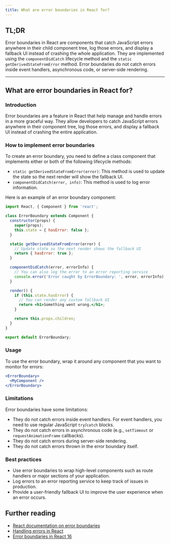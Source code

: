 ```yaml
---
title: What are error boundaries in React for?
---
```


## TL;DR

Error boundaries in React are components that catch JavaScript errors anywhere in their child component tree, log those errors, and display a fallback UI instead of crashing the whole application. They are implemented using the `componentDidCatch` lifecycle method and the `static getDerivedStateFromError` method. Error boundaries do not catch errors inside event handlers, asynchronous code, or server-side rendering.

---

## What are error boundaries in React for?

### Introduction

Error boundaries are a feature in React that help manage and handle errors in a more graceful way. They allow developers to catch JavaScript errors anywhere in their component tree, log those errors, and display a fallback UI instead of crashing the entire application.

### How to implement error boundaries

To create an error boundary, you need to define a class component that implements either or both of the following lifecycle methods:

- `static getDerivedStateFromError(error)`: This method is used to update the state so the next render will show the fallback UI.
- `componentDidCatch(error, info)`: This method is used to log error information.

Here is an example of an error boundary component:

```jsx
import React, { Component } from 'react';

class ErrorBoundary extends Component {
  constructor(props) {
    super(props);
    this.state = { hasError: false };
  }

  static getDerivedStateFromError(error) {
    // Update state so the next render shows the fallback UI
    return { hasError: true };
  }

  componentDidCatch(error, errorInfo) {
    // You can also log the error to an error reporting service
    console.error('Error caught by ErrorBoundary: ', error, errorInfo);
  }

  render() {
    if (this.state.hasError) {
      // You can render any custom fallback UI
      return <h1>Something went wrong.</h1>;
    }

    return this.props.children;
  }
}

export default ErrorBoundary;
```

### Usage

To use the error boundary, wrap it around any component that you want to monitor for errors:

```jsx
<ErrorBoundary>
  <MyComponent />
</ErrorBoundary>
```

### Limitations

Error boundaries have some limitations:

- They do not catch errors inside event handlers. For event handlers, you need to use regular JavaScript `try`/`catch` blocks.
- They do not catch errors in asynchronous code (e.g., `setTimeout` or `requestAnimationFrame` callbacks).
- They do not catch errors during server-side rendering.
- They do not catch errors thrown in the error boundary itself.

### Best practices

- Use error boundaries to wrap high-level components such as route handlers or major sections of your application.
- Log errors to an error reporting service to keep track of issues in production.
- Provide a user-friendly fallback UI to improve the user experience when an error occurs.

## Further reading

- [React documentation on error boundaries](https://reactjs.org/docs/error-boundaries.html)
- [Handling errors in React](https://reactjs.org/blog/2017/07/26/error-handling-in-react-16.html)
- [Error boundaries in React 16](https://reactjs.org/blog/2017/07/26/error-handling-in-react-16.html)
